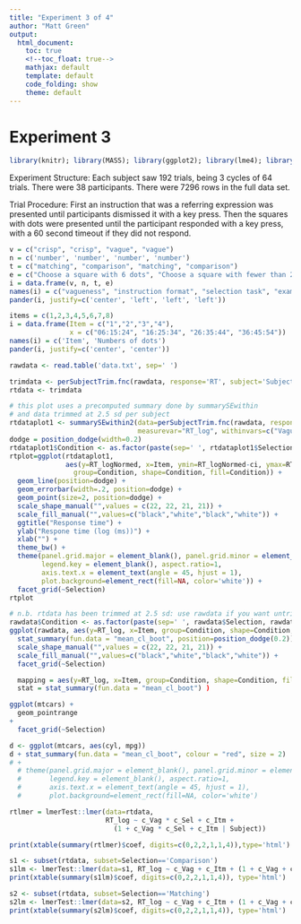 ```yaml
---
title: "Experiment 3 of 4"
author: "Matt Green"
output:
  html_document:
    toc: true
    <!--toc_float: true-->
    mathjax: default
    template: default
    code_folding: show
    theme: default
---  
```

<style>
table, th, td {
    border: 1px grey;
    border-collapse: collapse;
    padding:2px 5px 2px 5px
}  
</style>

# Experiment 3

```r
library(knitr); library(MASS); library(ggplot2); library(lme4); library(xtable); library(plyr); library(lattice); library(LMERConvenienceFunctions); library(car); library(grid); library(lmerTest); library(reshape2); library(ggplot2); library(languageR); library(pander); source('summarySEwithin2.R'); library(Hmisc)
```

Experiment Structure: 
Each subject saw 192 trials, being 3 cycles of 64 trials. There were 38 participants. There were 7296 rows in the full data set.

Trial Procedure: 
First an instruction that was a referring expression was presented until participants dismissed it with a key press. Then the squares with dots were presented until the participant responded with a key press, with a 60 second timeout if they did not respond.

```r
v = c("crisp", "crisp", "vague", "vague")
n = c('number', 'number', 'number', 'number')
t = c("matching", "comparison", "matching", "comparison")
e = c("Choose a square with 6 dots", "Choose a square with fewer than 20 dots", "Choose a square with about 10 dots", "Choose a square with far fewer than 20 dots")
i = data.frame(v, n, t, e)
names(i) = c("vagueness", "instruction format", "selection task", "example instruction")
pander(i, justify=c('center', 'left', 'left', 'left'))
```

```r
items = c(1,2,3,4,5,6,7,8)
i = data.frame(Item = c("1","2","3","4"),
               x = c("06:15:24", "16:25:34", "26:35:44", "36:45:54"))
names(i) = c('Item', 'Numbers of dots')
pander(i, justify=c('center', 'center'))
```

```r
rawdata <- read.table('data.txt', sep=' ')
```

```r
trimdata <- perSubjectTrim.fnc(rawdata, response='RT', subject='Subject', trim = 2.5)$data
rtdata <- trimdata
```

```r
# this plot uses a precomputed summary done by summarySEwithin
# and data trimmed at 2.5 sd per subject
rtdataplot1 <- summarySEwithin2(data=perSubjectTrim.fnc(rawdata, response='RT', subject='Subject', trim = 2.5)$data,
                                measurevar="RT_log", withinvars=c("Vagueness", "Selection", "Item"), idvar="Subject")
dodge = position_dodge(width=0.2)
rtdataplot1$Condition <- as.factor(paste(sep=' ', rtdataplot1$Selection, rtdataplot1$Vagueness))
rtplot=ggplot(rtdataplot1,
              aes(y=RT_logNormed, x=Item, ymin=RT_logNormed-ci, ymax=RT_logNormed+ci,
                group=Condition, shape=Condition, fill=Condition)) +
  geom_line(position=dodge) +
  geom_errorbar(width=.2, position=dodge) +
  geom_point(size=2, position=dodge) +
  scale_shape_manual("",values = c(22, 22, 21, 21)) +
  scale_fill_manual("",values=c("black","white","black","white")) +
  ggtitle("Response time") +
  ylab("Respone time (log (ms))") + 
  xlab("") +
  theme_bw() +
  theme(panel.grid.major = element_blank(), panel.grid.minor = element_blank(),
        legend.key = element_blank(), aspect.ratio=1,
        axis.text.x = element_text(angle = 45, hjust = 1),
        plot.background=element_rect(fill=NA, color='white')) +
  facet_grid(~Selection) 
rtplot
```

```r
# n.b. rtdata has been trimmed at 2.5 sd: use rawdata if you want untrimmed data
rawdata$Condition <- as.factor(paste(sep=' ', rawdata$Selection, rawdata$Vagueness))
ggplot(rawdata, aes(y=RT_log, x=Item, group=Condition, shape=Condition, fill=Condition)) + 
  stat_summary(fun.data = "mean_cl_boot", position=position_dodge(0.2)) +
  scale_shape_manual("",values = c(22, 22, 21, 21)) +
  scale_fill_manual("",values=c("black","white","black","white")) +
  facet_grid(~Selection) 

  mapping = aes(y=RT_log, x=Item, group=Condition, shape=Condition, fill=Condition),
  stat = stat_summary(fun.data = "mean_cl_boot") ) 

ggplot(mtcars) +
  geom_pointrange
+
  facet_grid(~Selection) 

d <- ggplot(mtcars, aes(cyl, mpg)) 
d + stat_summary(fun.data = "mean_cl_boot", colour = "red", size = 2)
# +
  # theme(panel.grid.major = element_blank(), panel.grid.minor = element_blank(),
  #       legend.key = element_blank(), aspect.ratio=1,
  #       axis.text.x = element_text(angle = 45, hjust = 1),
  #       plot.background=element_rect(fill=NA, color='white')
```


```r
rtlmer = lmerTest::lmer(data=rtdata,
                        RT_log ~ c_Vag * c_Sel + c_Itm +
                          (1 + c_Vag * c_Sel + c_Itm | Subject))
```

```r
print(xtable(summary(rtlmer)$coef, digits=c(0,2,2,1,1,4)),type='html')
```

```r
s1 <- subset(rtdata, subset=Selection=='Comparison')
s1lm <- lmerTest::lmer(data=s1, RT_log ~ c_Vag + c_Itm + (1 + c_Vag + c_Itm | Subject))
print(xtable(summary(s1lm)$coef, digits=c(0,2,2,1,1,4)), type='html')
```

```r
s2 <- subset(rtdata, subset=Selection=='Matching')
s2lm <- lmerTest::lmer(data=s2, RT_log ~ c_Vag + c_Itm + (1 + c_Vag + c_Itm | Subject))
print(xtable(summary(s2lm)$coef, digits=c(0,2,2,1,1,4)), type='html')
```
